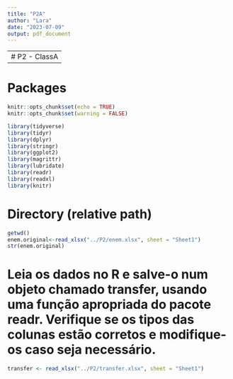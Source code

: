 ```yaml
---
title: "P2A"
author: "Lara"
date: "2023-07-09"
output: pdf_document
---
```


-----------------------------------------------------------------------------------------------
# P2 - ClassA
-----------------------------------------------------------------------------------------------
# Packages
```r
knitr::opts_chunk$set(echo = TRUE)
knitr::opts_chunk$set(warning = FALSE)

library(tidyverse)
library(tidyr)
library(dplyr)
library(stringr)
library(ggplot2)
library(magrittr)
library(lubridate)
library(readr)
library(readxl)
library(knitr)
```

# Directory (relative path)
```r
getwd()
enem.original<-read_xlsx("../P2/enem.xlsx", sheet = "Sheet1")
str(enem.original)
```



# Leia os dados no R e salve-o num objeto chamado transfer, usando uma função apropriada do pacote readr. Verifique se os tipos das colunas estão corretos e modifique-os caso seja necessário.
```r
transfer <- read_xlsx("../P2/transfer.xlsx", sheet = "Sheet1")
```


